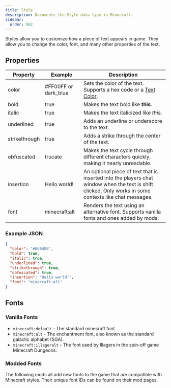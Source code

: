 ```yaml
---
title: Style
description: Documents the Style data type in Minecraft.
sidebar:
  order: 902
---
```


Styles allow you to customize how a piece of text appears in game. They allow you to change the color, font, and many
other properties of the text.

## Properties
| Property      | Example              | Description                                                                                                                                             |
|---------------|----------------------|---------------------------------------------------------------------------------------------------------------------------------------------------------|
| color         | #FF00FF or dark_blue | Sets the color of the text. Supports a hex code or a [Text Color](/minecraft/concepts/text/text_color).                                                 |
| bold          | true                 | Makes the text bold like **this**.                                                                                                                      |
| italic        | true                 | Makes the text italicized like *this*.                                                                                                                  |
| underlined    | true                 | Adds an underline or underscore to the text.                                                                                                            |
| strikethrough | true                 | Adds a strike through the center of the text.                                                                                                           |
| obfuscated    | trucate              | Makes the text cycle through different characters quickly, making it nearly unreadable.                                                                 |
| insertion     | Hello world!         | An optional piece of text that is inserted into the players chat window when the text is shift clicked. Only works in some contexts like chat messages. |
| font          | minecraft:alt        | Renders the text using an alternative font. Supports vanilla fonts and ones added by mods.                                                              |

### Example JSON
```json
{
  "color": "#0d9488",
  "bold": true,
  "italic": true,
  "underlined": true,
  "strikethrough": true,
  "obfuscated": true,
  "insertion": "Hello world!",
  "font": "minecraft:alt"
}
```
## Fonts

### Vanilla Fonts
- `minecraft:default` - The standard minecraft font.
- `minecraft:alt` - The enchantment font, also known as the standard galactic alphabet (SGA).
- `minecraft:illageralt` - The font used by Illagers in the spin-off game Minecraft Dungeons.

### Modded Fonts
The following mods all add new fonts to the game that are compatible with Minecraft styles. Their unique font IDs can be
found on their mod pages.

<CardGrid>
    <ModCard projectId={393149}/>
    <ModCard projectId={396234}/>
    <ModCard projectId={965978}/>
</CardGrid>
